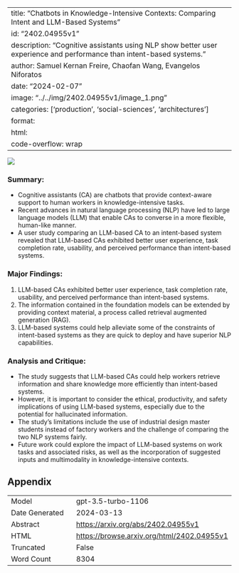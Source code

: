 
---
title: "Chatbots in Knowledge-Intensive Contexts: Comparing Intent and LLM-Based Systems"
id: "2402.04955v1"
description: "Cognitive assistants using NLP show better user experience and performance than intent-based systems."
author: Samuel Kernan Freire, Chaofan Wang, Evangelos Niforatos
date: "2024-02-07"
image: "../../img/2402.04955v1/image_1.png"
categories: ['production', 'social-sciences', 'architectures']
format:
  html:
    code-overflow: wrap
---

![](../../img/2402.04955v1/image_1.png)

### **Summary:**
- Cognitive assistants (CA) are chatbots that provide context-aware support to human workers in knowledge-intensive tasks.
- Recent advances in natural language processing (NLP) have led to large language models (LLM) that enable CAs to converse in a more flexible, human-like manner.
- A user study comparing an LLM-based CA to an intent-based system revealed that LLM-based CAs exhibited better user experience, task completion rate, usability, and perceived performance than intent-based systems.

### Major Findings:
1. LLM-based CAs exhibited better user experience, task completion rate, usability, and perceived performance than intent-based systems.
2. The information contained in the foundation models can be extended by providing context material, a process called retrieval augmented generation (RAG).
3. LLM-based systems could help alleviate some of the constraints of intent-based systems as they are quick to deploy and have superior NLP capabilities.

### Analysis and Critique:
- The study suggests that LLM-based CAs could help workers retrieve information and share knowledge more efficiently than intent-based systems.
- However, it is important to consider the ethical, productivity, and safety implications of using LLM-based systems, especially due to the potential for hallucinated information.
- The study's limitations include the use of industrial design master students instead of factory workers and the challenge of comparing the two NLP systems fairly.
- Future work could explore the impact of LLM-based systems on work tasks and associated risks, as well as the incorporation of suggested inputs and multimodality in knowledge-intensive contexts.

## Appendix

|          |          |
|----------|----------|
| Model     | gpt-3.5-turbo-1106       |
| Date Generated     | 2024-03-13       |
| Abstract | [https://arxiv.org/abs/2402.04955v1](https://arxiv.org/abs/2402.04955v1)        |
| HTML     | [https://browse.arxiv.org/html/2402.04955v1](https://browse.arxiv.org/html/2402.04955v1)       |
| Truncated       | False       |
| Word Count       | 8304       |